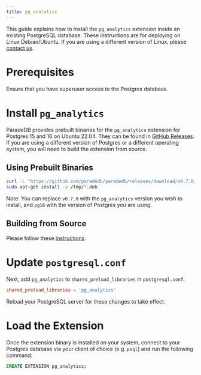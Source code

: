 ```yaml
---
title: pg_analytics
---
```


This guide explains how to install the `pg_analytics` extension inside an existing PostgreSQL database. These
instructions are for deploying on Linux Debian/Ubuntu. If you are using a different version of Linux, please
[contact us](mailto:sales@paradedb.com).

# Prerequisites

Ensure that you have superuser access to the Postgres database.

# Install `pg_analytics`

ParadeDB provides prebuilt binaries for the `pg_analytics` extension for Postgres 15 and 16 on Ubuntu 22.04. They can be found in [GitHub Releases](https://github.com/paradedb/paradedb/releases/latest). If you
are using a different version of Postgres or a different operating system, you will need to build the extension from source.

## Using Prebuilt Binaries

```bash
curl -L "https://github.com/paradedb/paradedb/releases/download/v0.7.0/pg_analytics-v0.7.0-pg16-arm64-ubuntu2204.deb" -o /tmp/pg_analytics.deb
sudo apt-get install -y /tmp/*.deb
```

Note: You can replace `v0.7.0` with the `pg_analytics` version you wish to install, and `pg16` with the version of Postgres you are using.

## Building from Source

Please follow these [instructions](https://github.com/paradedb/paradedb/tree/v0.7.0/pg_analytics#installation).

# Update `postgresql.conf`

Next, add `pg_analytics` to `shared_preload_libraries` in `postgresql.conf`.

```conf
shared_preload_libraries = 'pg_analytics'
```

Reload your PostgreSQL server for these changes to take effect.

# Load the Extension

Once the extension binary is installed on your system, connect to your Postgres database via your client of choice (e.g. `psql`) and run the following command:

```sql
CREATE EXTENSION pg_analytics;
```
